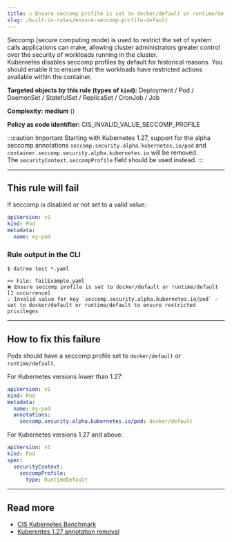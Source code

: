 ```yaml
---
title: ☑️ Ensure seccomp profile is set to docker/default or runtime/default
slug: /built-in-rules/ensure-seccomp-profile-default
---
```



Seccomp (secure computing mode) is used to restrict the set of system calls applications can make, allowing cluster administrators greater control over the security of workloads running in the cluster.  
Kubernetes disables seccomp profiles by default for historical reasons. You should enable it to ensure that the workloads have restricted actions available within the container.

**Targeted objects by this rule (types of **`kind`**):** Deployment / Pod / DaemonSet / StatefulSet / ReplicaSet / CronJob / Job

**Complexity:** **medium** (<Complexity/>)

**Policy as code identifier:** CIS_INVALID_VALUE_SECCOMP_PROFILE

:::caution Important
Starting with Kubernetes 1.27, support for the alpha seccomp annotations `seccomp.security.alpha.kubernetes.io/pod` and `container.seccomp.security.alpha.kubernetes.io` will be removed.  
The `securityContext.seccompProfile` field should be used instead.
:::

---

## This rule will fail

If seccomp is disabled or not set to a valid value:

```yaml
apiVersion: v1
kind: Pod
metadata:
  name: my-pod
```

### Rule output in the CLI

```terminal
$ datree test *.yaml

>> File: failExample.yaml
❌ Ensure seccomp profile is set to docker/default or runtime/default [1 occurrence]
💡 Invalid value for key `seccomp.security.alpha.kubernetes.io/pod` - set to docker/default or runtime/default to ensure restricted privileges
```

---

## How to fix this failure

Pods should have a seccomp profile set to `docker/default` or `runtime/default`.

For Kubernetes versions lower than 1.27:
```yaml
apiVersion: v1
kind: Pod
metadata:
  name: my-pod
  annotations:
    seccomp.security.alpha.kubernetes.io/pod: docker/default
```

For Kubernetes versions 1.27 and above:
```yaml
apiVersion: v1
kind: Pod
spec:
  securityContext:
    seccompProfile:
      type: RuntimeDefault
```
---

## Read more

- [CIS Kubernetes Benchmark](https://www.cisecurity.org/benchmark/kubernetes)
- [Kuberentes 1.27 annotation removal](https://kubernetes.io/blog/2023/03/17/upcoming-changes-in-kubernetes-v1-27/#support-for-deprecated-seccomp-annotations)

